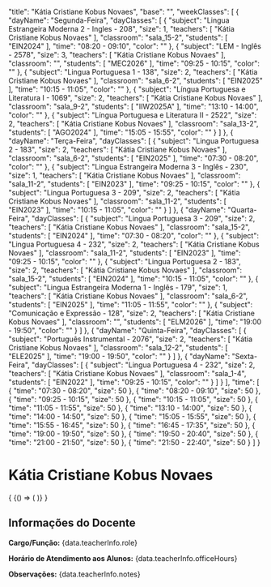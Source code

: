 
  "title": "Kátia Cristiane Kobus Novaes",
  "base": "",
  "weekClasses": [
    {
      "dayName": "Segunda-Feira",
      "dayClasses": [
        {
          "subject": "Lingua Estrangeira Moderna 2 - Ingles - 208",
          "size": 1,
          "teachers": [
            "Kátia Cristiane Kobus Novaes"
          ],
          "classroom": "sala_15-2",
          "students": [
            "EIN2024"
          ],
          "time": "08:20 - 09:10",
          "color": ""
        },
        {
          "subject": "LEM - Inglês - 2578",
          "size": 3,
          "teachers": [
            "Kátia Cristiane Kobus Novaes"
          ],
          "classroom": "",
          "students": [
            "MEC2026"
          ],
          "time": "09:25 - 10:15",
          "color": ""
        },
        {
          "subject": "Lingua Portuguesa 1 - 138",
          "size": 2,
          "teachers": [
            "Kátia Cristiane Kobus Novaes"
          ],
          "classroom": "sala_6-2",
          "students": [
            "EIN2025"
          ],
          "time": "10:15 - 11:05",
          "color": ""
        },
        {
          "subject": "Língua Portuguesa e Literatura I - 1069",
          "size": 2,
          "teachers": [
            "Kátia Cristiane Kobus Novaes"
          ],
          "classroom": "sala_9-2",
          "students": [
            "IIW2025A"
          ],
          "time": "13:10 - 14:00",
          "color": ""
        },
        {
          "subject": "Língua Portuguesa e Literatura II - 2522",
          "size": 2,
          "teachers": [
            "Kátia Cristiane Kobus Novaes"
          ],
          "classroom": "sala_13-2",
          "students": [
            "AGO2024"
          ],
          "time": "15:05 - 15:55",
          "color": ""
        }
      ]
    },
    {
      "dayName": "Terça-Feira",
      "dayClasses": [
        {
          "subject": "Lingua Portuguesa 2 - 183",
          "size": 2,
          "teachers": [
            "Kátia Cristiane Kobus Novaes"
          ],
          "classroom": "sala_6-2",
          "students": [
            "EIN2025"
          ],
          "time": "07:30 - 08:20",
          "color": ""
        },
        {
          "subject": "Lingua Estrangeira Moderna 3 - Inglês - 230",
          "size": 1,
          "teachers": [
            "Kátia Cristiane Kobus Novaes"
          ],
          "classroom": "sala_11-2",
          "students": [
            "EIN2023"
          ],
          "time": "09:25 - 10:15",
          "color": ""
        },
        {
          "subject": "Lingua Portuguesa 3 - 209",
          "size": 2,
          "teachers": [
            "Kátia Cristiane Kobus Novaes"
          ],
          "classroom": "sala_11-2",
          "students": [
            "EIN2023"
          ],
          "time": "10:15 - 11:05",
          "color": ""
        }
      ]
    },
    {
      "dayName": "Quarta-Feira",
      "dayClasses": [
        {
          "subject": "Lingua Portuguesa 3 - 209",
          "size": 2,
          "teachers": [
            "Kátia Cristiane Kobus Novaes"
          ],
          "classroom": "sala_15-2",
          "students": [
            "EIN2024"
          ],
          "time": "07:30 - 08:20",
          "color": ""
        },
        {
          "subject": "Lingua Portuguesa 4 - 232",
          "size": 2,
          "teachers": [
            "Kátia Cristiane Kobus Novaes"
          ],
          "classroom": "sala_11-2",
          "students": [
            "EIN2023"
          ],
          "time": "09:25 - 10:15",
          "color": ""
        },
        {
          "subject": "Lingua Portuguesa 2 - 183",
          "size": 2,
          "teachers": [
            "Kátia Cristiane Kobus Novaes"
          ],
          "classroom": "sala_15-2",
          "students": [
            "EIN2024"
          ],
          "time": "10:15 - 11:05",
          "color": ""
        },
        {
          "subject": "Lingua Estrangeira Moderna 1 - Inglês - 179",
          "size": 1,
          "teachers": [
            "Kátia Cristiane Kobus Novaes"
          ],
          "classroom": "sala_6-2",
          "students": [
            "EIN2025"
          ],
          "time": "11:05 - 11:55",
          "color": ""
        },
        {
          "subject": "Comunicação e Expressão - 128",
          "size": 2,
          "teachers": [
            "Kátia Cristiane Kobus Novaes"
          ],
          "classroom": "",
          "students": [
            "ELM2026"
          ],
          "time": "19:00 - 19:50",
          "color": ""
        }
      ]
    },
    {
      "dayName": "Quinta-Feira",
      "dayClasses": [
        {
          "subject": "Português Instrumental - 2076",
          "size": 2,
          "teachers": [
            "Kátia Cristiane Kobus Novaes"
          ],
          "classroom": "sala_12-2",
          "students": [
            "ELE2025"
          ],
          "time": "19:00 - 19:50",
          "color": ""
        }
      ]
    },
    {
      "dayName": "Sexta-Feira",
      "dayClasses": [
        {
          "subject": "Lingua Portuguesa 4 - 232",
          "size": 2,
          "teachers": [
            "Kátia Cristiane Kobus Novaes"
          ],
          "classroom": "sala_1-4",
          "students": [
            "EIN2022"
          ],
          "time": "09:25 - 10:15",
          "color": ""
        }
      ]
    }
  ],
  "time": [
    {
      "time": "07:30 - 08:20",
      "size": 50
    },
    {
      "time": "08:20 - 09:10",
      "size": 50
    },
    {
      "time": "09:25 - 10:15",
      "size": 50
    },
    {
      "time": "10:15 - 11:05",
      "size": 50
    },
    {
      "time": "11:05 - 11:55",
      "size": 50
    },
    {
      "time": "13:10 - 14:00",
      "size": 50
    },
    {
      "time": "14:00 - 14:50",
      "size": 50
    },
    {
      "time": "15:05 - 15:55",
      "size": 50
    },
    {
      "time": "15:55 - 16:45",
      "size": 50
    },
    {
      "time": "16:45 - 17:35",
      "size": 50
    },
    {
      "time": "19:00 - 19:50",
      "size": 50
    },
    {
      "time": "19:50 - 20:40",
      "size": 50
    },
    {
      "time": "21:00 - 21:50",
      "size": 50
    },
    {
      "time": "21:50 - 22:40",
      "size": 50
    }
  ]
}

# Kátia Cristiane Kobus Novaes

<div>
  {
    <BrowserOnly>
      {() => (
        <Grid
          title={data.title}
          weekClasses={data.weekClasses}
          time={data.time}
        />
      )}
    </BrowserOnly>
  }
</div>

<div style={{
  border: '1px solid #ddd',
  borderRadius: '8px',
  padding: '16px',
  marginTop: '24px',
  backgroundColor: '#f9f9f9'
}}>
  <h2 style={{
    borderBottom: '2px solid #ccc',
    paddingBottom: '8px',
    marginBottom: '16px'
  }}>Informações do Docente</h2>
  <p><strong>Cargo/Função:</strong> {data.teacherInfo.role}</p>
  <p><strong>Horário de Atendimento aos Alunos:</strong> {data.teacherInfo.officeHours}</p>
  <p><strong>Observações:</strong> {data.teacherInfo.notes}</p>
</div>

